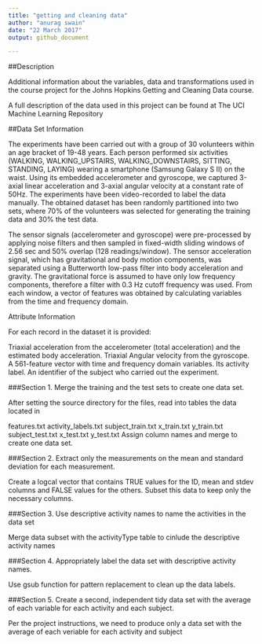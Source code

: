 ```yaml
---
title: "getting and cleaning data"
author: "anurag swain"
date: "22 March 2017"
output: github_document

---
```


##Description

Additional information about the variables, data and transformations used in the course project for the Johns Hopkins Getting and Cleaning Data course.

A full description of the data used in this project can be found at The UCI Machine Learning Repository

##Data Set Information

The experiments have been carried out with a group of 30 volunteers within an age bracket of 19-48 years. Each person performed six activities (WALKING, WALKING_UPSTAIRS, WALKING_DOWNSTAIRS, SITTING, STANDING, LAYING) wearing a smartphone (Samsung Galaxy S II) on the waist. Using its embedded accelerometer and gyroscope, we captured 3-axial linear acceleration and 3-axial angular velocity at a constant rate of 50Hz. The experiments have been video-recorded to label the data manually. The obtained dataset has been randomly partitioned into two sets, where 70% of the volunteers was selected for generating the training data and 30% the test data.

The sensor signals (accelerometer and gyroscope) were pre-processed by applying noise filters and then sampled in fixed-width sliding windows of 2.56 sec and 50% overlap (128 readings/window). The sensor acceleration signal, which has gravitational and body motion components, was separated using a Butterworth low-pass filter into body acceleration and gravity. The gravitational force is assumed to have only low frequency components, therefore a filter with 0.3 Hz cutoff frequency was used. From each window, a vector of features was obtained by calculating variables from the time and frequency domain.

Attribute Information

For each record in the dataset it is provided:

Triaxial acceleration from the accelerometer (total acceleration) and the estimated body acceleration. Triaxial Angular velocity from the gyroscope. A 561-feature vector with time and frequency domain variables. Its activity label. An identifier of the subject who carried out the experiment.

###Section 1. 
Merge the training and the test sets to create one data set.

After setting the source directory for the files, read into tables the data located in

features.txt activity_labels.txt subject_train.txt x_train.txt y_train.txt subject_test.txt x_test.txt y_test.txt Assign column names and merge to create one data set.

###Section 2. 
Extract only the measurements on the mean and standard deviation for each measurement.

Create a logcal vector that contains TRUE values for the ID, mean and stdev columns and FALSE values for the others. Subset this data to keep only the necessary columns.

###Section 3. 
Use descriptive activity names to name the activities in the data set

Merge data subset with the activityType table to cinlude the descriptive activity names

###Section 4. 
Appropriately label the data set with descriptive activity names.

Use gsub function for pattern replacement to clean up the data labels.

###Section 5. 
Create a second, independent tidy data set with the average of each variable for each activity and each subject.

Per the project instructions, we need to produce only a data set with the average of each veriable for each activity and subject